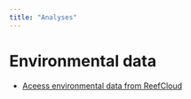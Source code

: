 ```yaml
---
title: "Analyses"
---
```


# Environmental data
- [Aceess environmental data from ReefCloud](https://reefcloud.github.io/resources/Vignette_extract_RC_covariates.html)